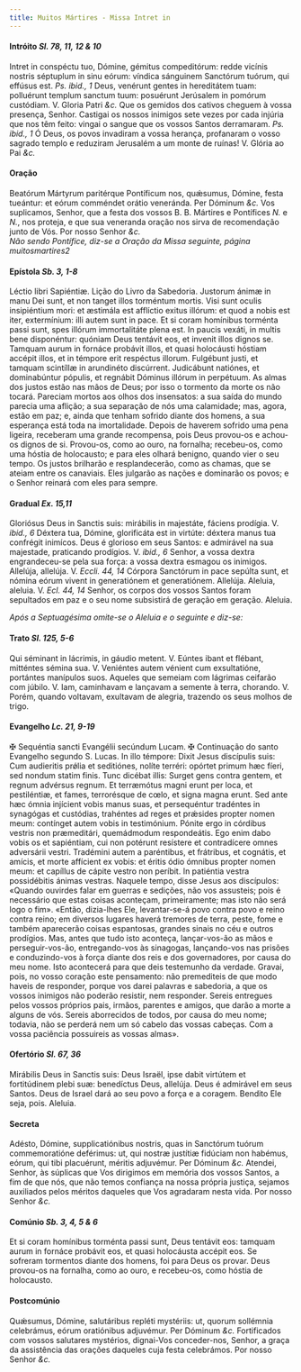 ```yaml
---
title: Muitos Mártires - Missa Intret in
---
```


#### Intróito <em>Sl. 78, 11, 12 & 10</em>

<div class="grid grid-cols-2 gap-5">
  <span class="text-justify">
    Intret in conspéctu tuo, Dómine, gémitus compeditórum: redde vicínis nostris
    séptuplum in sinu eórum: víndica sánguinem Sanctórum tuórum, qui effúsus
    est. <em>Ps. ibid., 1</em> Deus, venérunt gentes in hereditátem tuam:
    polluérunt templum sanctum tuum: posuérunt Jerúsalem in pomórum custódiam.
    V. Gloria Patri <em>&c.</em>
  </span>
  <span class="text-justify">
    Que os gemidos dos cativos cheguem à vossa presença, Senhor. Castigai os
    nossos inimigos sete vezes por cada injúria que nos têm feito: vingai o
    sangue que os vossos Santos derramaram. <em>Ps. ibid., 1</em> Ó Deus, os
    povos invadiram a vossa herança, profanaram o vosso sagrado templo e
    reduziram Jerusalém a um monte de ruínas! V. Glória ao Pai <em>&c.</em>
  </span>
</div>

#### Oração

<div class="grid grid-cols-2 gap-5">
  <span class="text-justify">
    Beatórum Mártyrum paritérque Pontíficum nos, quǽsumus, Dómine, festa
    tueántur: et eórum comméndet orátio veneránda. Per Dóminum <em>&c.</em>
  </span>
  <span class="text-justify">
    Vos suplicamos, Senhor, que a festa dos vossos B. B. Mártires e Pontífices
    <em>N. </em>e <em>N.</em>, nos proteja, e que sua veneranda oração nos sirva
    de recomendação junto de Vós. Por nosso Senhor <em>&c.</em>
  </span>
</div>

<em>
  Não sendo Pontífice, diz-se a Oração da Missa seguinte, página muitosmartires2
</em>

#### Epístola <em>Sb. 3, 1-8</em>

<div class="grid grid-cols-2 gap-5">
  <span class="text-justify">Léctio libri Sapiéntiæ.</span>
  <span class="text-justify">Lição do Livro da Sabedoria.</span>
  <span class="text-justify">
    Justorum ánimæ in manu Dei sunt, et non tanget illos torméntum mortis. Visi
    sunt oculis insipiéntium mori: et æstimála est afflíctio exitus illórum: et
    quod a nobis est iter, extermínium: illi autem sunt in pace. Et si coram
    homínibus torménta passi sunt, spes illórum immortalitáte plena est. In
    paucis vexáti, in multis bene disponéntur: quóniam Deus tentávit eos, et
    invenit illos dignos se. Tamquam aurum in fornáce probávit illos, et quasi
    holocáusti hóstiam accépit illos, et in témpore erit respéctus illorum.
    Fulgébunt justi, et tamquam scintíllæ in arundinéto discúrrent. Judicábunt
    natiónes, et dominabúntur pópulis, et regnábit Dóminus illórum in perpétuum.
  </span>
  <span class="text-justify">
    As almas dos justos estão nas mãos de Deus; por isso o tormento da morte os
    não tocará. Pareciam mortos aos olhos dos insensatos: a sua saída do mundo
    parecia uma aflição; a sua separação de nós uma calamidade; mas, agora,
    estão em paz; e, ainda que tenham sofrido diante dos homens, a sua esperança
    está toda na imortalidade. Depois de haverem sofrido uma pena ligeira,
    receberam uma grande recompensa, pois Deus provou-os e achou-os dignos de
    si. Provou-os, como ao ouro, na fornalha; recebeu-os, como uma hóstia de
    holocausto; e para eles olhará benigno, quando vier o seu tempo. Os justos
    brilharão e resplandecerão, como as chamas, que se ateiam entre os
    canaviais. Eles julgarão as nações e dominarão os povos; e o Senhor reinará
    com eles para sempre.
  </span>
</div>

#### Gradual <em>Ex. 15,11</em>

<div class="grid grid-cols-2 gap-5">
  <span class="text-justify">
    Gloriósus Deus in Sanctis suis: mirábilis in majestáte, fáciens prodígia. V.
    <em>ibid., 6</em> Déxtera tua, Dómine, glorificáta est in virtúte: déxtera manus
    tua confrégit inimícos.
  </span>
  <span class="text-justify">
    Deus é glorioso em seus Santos: e admirável na sua majestade, praticando
    prodígios. V. <em>ibid., 6</em> Senhor, a vossa dextra engrandeceu-se pela
    sua força: a vossa dextra esmagou os inimigos.
  </span>
  <span class="text-justify">
    Allelúja, allelúja. V. <em>Eccli. 44, 14</em> Córpora Sanctórum in pace
    sepúlta sunt, et nómina eórum vivent in generatiónem et generatiónem.
    Allelúja.
  </span>
  <span class="text-justify">
    Aleluia, aleluia. V. <em>Ecl. 44, 14</em> Senhor, os corpos dos vossos
    Santos foram sepultados em paz e o seu nome subsistirá de geração em
    geração. Aleluia.
  </span>
</div>

<em>Após a Septuagésima omite-se o Aleluia e o seguinte e diz-se:</em>

#### Trato <em>Sl. 125, 5-6</em>

<div class="grid grid-cols-2 gap-5">
  <span class="text-justify">
    Qui séminant in lácrimis, in gáudio metent. V. Eúntes ibant et flébant,
    mitténtes sémina sua. V. Veniéntes autem vénient cum exsultatióne, portántes
    manípulos suos.
  </span>
  <span class="text-justify">
    Aqueles que semeiam com lágrimas ceifarão com júbilo. V. Iam, caminhavam e
    lançavam a semente à terra, chorando. V. Porém, quando voltavam, exultavam
    de alegria, trazendo os seus molhos de trigo.
  </span>
</div>

#### Evangelho <em>Lc. 21, 9-19</em>

<div class="grid grid-cols-2 gap-5">
  <span class="text-justify">
    <span class="text-red-500">&#10016;</span> Sequéntia sancti Evangélii
    secúndum Lucam.
  </span>
  <span class="text-justify">
    <span class="text-red-500">&#10016;</span> Continuação do santo Evangelho
    segundo S. Lucas.
  </span>
  <span class="text-justify">
    In illo témpore: Dixit Jesus discípulis suis: Cum audieritis prǿlia et
    seditiónes, nolíte terréri: opórtet primum hæc fíeri, sed nondum statim
    finis. Tunc dicébat illis: Surget gens contra gentem, et regnum advérsus
    regnum. Et terræmótus magni erunt per loca, et pestiléntiæ, et fames,
    terrorésque de cœlo, et signa magna erunt. Sed ante hæc ómnia injícient
    vobis manus suas, et persequéntur tradéntes in synagógas et custódias,
    trahéntes ad reges et prǽsides propter nomen meum: contínget autem vobis in
    testimónium. Pónite ergo in córdibus vestris non præmeditári, quemádmodum
    respondeátis. Ego enim dabo vobis os et sapiéntiam, cui non potérunt
    resístere et contradícere omnes adversárii vestri. Tradémini autem a
    paréntibus, et frátribus, et cognátis, et amícis, et morte affícient ex
    vobis: et éritis ódio ómnibus propter nomen meum: et capíllus de cápite
    vestro non períbit. In patiéntia vestra possidébitis ánimas vestras.
  </span>
  <span class="text-justify">
    Naquele tempo, disse Jesus aos discípulos: «Quando ouvirdes falar em guerras
    e sedições, não vos assusteis; pois é necessário que estas coisas aconteçam,
    primeiramente; mas isto não será logo o fim». «Então, dizia-lhes Ele,
    levantar-se-á povo contra povo e reino contra reino; em diversos lugares
    haverá tremores de terra, peste, fome e também aparecerão coisas espantosas,
    grandes sinais no céu e outros prodígios. Mas, antes que tudo isto aconteça,
    lançar-vos-ão as mãos e perseguir-vos-ão, entregando-vos às sinagogas,
    lançando-vos nas prisões e conduzindo-vos à força diante dos reis e dos
    governadores, por causa do meu nome. Isto acontecerá para que deis
    testemunho da verdade. Gravai, pois, no vosso coração este pensamento: não
    premediteis de que modo haveis de responder, porque vos darei palavras e
    sabedoria, a que os vossos inimigos não poderão resistir, nem responder.
    Sereis entregues pelos vossos próprios pais, irmãos, parentes e amigos, que
    darão a morte a alguns de vós. Sereis aborrecidos de todos, por causa do meu
    nome; todavia, não se perderá nem um só cabelo das vossas cabeças. Com a
    vossa paciência possuireis as vossas almas».
  </span>
</div>

#### Ofertório <em>Sl. 67, 36</em>

<div class="grid grid-cols-2 gap-5">
  <span class="text-justify">
    Mirábilis Deus in Sanctis suis: Deus Israël, ipse dabit virtútem et
    fortitúdinem plebi suæ: benedíctus Deus, allelúja.
  </span>
  <span class="text-justify">
    Deus é admirável em seus Santos. Deus de Israel dará ao seu povo a força e a
    coragem. Bendito Ele seja, pois. Aleluia.
  </span>
</div>

#### Secreta

<div class="grid grid-cols-2 gap-5">
  <span class="text-justify">
    Adésto, Dómine, supplicatiónibus nostris, quas in Sanctórum tuórum
    commemoratióne deférimus: ut, qui nostræ justítiæ fidúciam non habémus,
    eórum, qui tibi placuérunt, méritis adjuvémur. Per Dóminum <em>&c.</em>
  </span>
  <span class="text-justify">
    Atendei, Senhor, às súplicas que Vos dirigimos em memória dos vossos Santos,
    a fim de que nós, que não temos confiança na nossa própria justiça, sejamos
    auxiliados pelos méritos daqueles que Vos agradaram nesta vida. Por nosso
    Senhor <em>&c.</em>
  </span>
</div>

#### Comúnio <em>Sb. 3, 4, 5 & 6</em>

<div class="grid grid-cols-2 gap-5">
  <span class="text-justify">
    Et si coram homínibus torménta passi sunt, Deus tentávit eos: tamquam aurum
    in fornáce probávit eos, et quasi holocáusta accépit eos.
  </span>
  <span class="text-justify">
    Se sofreram tormentos diante dos homens, foi para Deus os provar. Deus
    provou-os na fornalha, como ao ouro, e recebeu-os, como hóstia de
    holocausto.
  </span>
</div>

#### Postcomúnio

<div class="grid grid-cols-2 gap-5">
  <span class="text-justify">
    Quǽsumus, Dómine, salutáribus repléti mystériis: ut, quorum sollémnia
    celebrámus, eórum oratiónibus adjuvémur. Per Dóminum <em>&c.</em>
  </span>
  <span class="text-justify">
    Fortificados com vossos salutares mystérios, dignai-Vos conceder-nos,
    Senhor, a graça da assistência das orações daqueles cuja festa celebrámos.
    Por nosso Senhor <em>&c.</em>
  </span>
</div>
